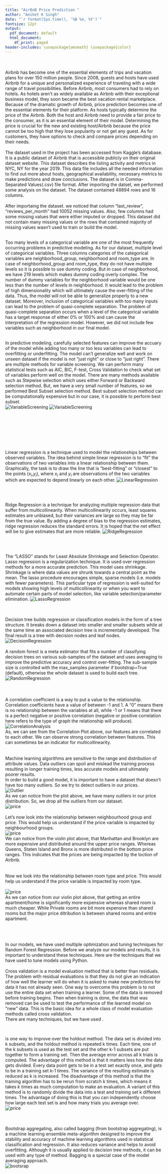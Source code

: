 ```yaml
---
title: "AirBnB Price Prediction "
author: "Aniket K Singh"
date: "`r format(Sys.time(), '%B %e, %Y')`"
fontsize: 12pt
output:
  pdf_document: default
  html_document:
    df_print: paged
header-includes: \usepackage{amsmath} \usepackage{color}
---
```



\
\begin{Large}
1. Introduction
\end{Large}
\
  Airbnb has become one of the essential elements of trips and vacation plans for over 150 million people. Since 2008, guests and hosts have used Airbnb for a unique and personalized experience of traveling with a wide range of travel possibilities. 
Before Airbnb, most consumers had to rely on hotels. As hotels aren't as widely available as Airbnb with their exceptional business model, they soon became the best vacation rental marketplace. \
Because of the dramatic growth of Airbnb, price prediction becomes one of the essential elements for their platform. As hosts typically determine the price of the Airbnb. Both the host and Airbnb need to provide a fair price to the consumer, as it is an essential element of their model. Determining the price is crucial for the new and existing host/Airbnb because the price cannot be too high that they lose popularity or not get any guest. As for customers, they have options to check and compare prices depending on their needs. 
\
\begin{Large}
2.	Data Preparation
\end{Large}
\
  The dataset used in the project has been accessed from Kaggle's database. It is a public dataset of Airbnb that is accessible publicly on their original dataset website. This dataset describes the listing activity and metrics in NYC, NY for the year 2019. This data file includes all the needed information to find out more about hosts, geographical availability, necessary metrics to make predictions and draw conclusions. The dataset is in Comma-Separated Values(.csv) file format. After importing the datset, we performed some analysis on the dataset. The dataset contained 48894 rows and 16 columns. 
\
\begin{Large}
2.1. Handling Missing Values
\end{Large}
\
  After importaing the dataset. we noticed that column "last_review", "reviews_per_month" had 10052 missing values. Also, few columns had some missing values that were either imputed or dropped. This dataset did not contain many missing values or the rows that contained majority of missing values wasn't used to train or build the model. 
\
\begin{Large}
2.2. Dealing with categorical inputs:
\end{Large}
\
  Too many levels of a categorical variable are one of the most frequently occurring problems in predictive modeling. As for our dataset, multiple level of categorical variables. Three columns categories of the categorical variables  are neighborhood_group, neighborhood and room_type are. In case of neighborhood_group and room_type, they do not have multiple levels so it is possible to use dummy coding. But in case of neighborhood, we have 219 levels which makes dummy coding overly complex. The number of dummy variables for the neighborhood variable would be one less than the number of levels in neighborhood. It would lead to the problem of high dimensionality which will ultimately cause the over-fitting of the data. Thus, the model will not be able to generalize properly to a new dataset. Moreover, inclusion of categorical variables with too many inputs can lead to the problem of quasi-complete separation. The problem of quasi-complete separation occurs when a level of the categorical variable has a target response of either 0% or 100% and can cause the interpretation of the regression model. However, we did not include few variables such as neighborhood in our final model. 
\

\begin{Large}
2.3. Variable screening: 
\end{Large}
\
  In predictive modeling, carefully selected features can improve the accuary of the model while adding too many or too less variables can lead to overfitting or underfitting. The model can't generalize well and work on unseen dataset if the model is not "just right" or close to "just right". There are multiple methods for variable screening. We can perform many statistical tests such as AIC, BIC, F-test, Cross Validation to check what set of variables perform well on the model. There are many methods available such as Stepwise selection which uses either Forward or Backward selection method. But, we have a very small number of features, so we performed Best Subset selection method. Best subset selection method can be computationally expensive but in our case, it is possible to perform best subset.  
![VariableScreening](~/AirBnbSeniorProject/images/variableBest.png)
![VariableScreening](~/AirBnbSeniorProject/images/plotAIC.png)
\

\

\begin{Large}
3. Models Used: 
\end{Large}
\
\
\
\
\begin{Large}
Linear Regression 
\end{Large}
  Linear regression is a technique used to model the relationships between observed variables. The idea behind simple linear regression is to "fit" the observations of two variables into a linear relationship between them. Graphically, the task is to draw the line that is "best-fitting" or "closest" to the points ($x_i$,$y_i$), where $x_i$ and $y_i$ are observations of the two variables which are expected to depend linearly on each other.
![LinearRegression](~/AirBnbSeniorProject/images/linear.png)

\
\begin{Large}
Ridge Regression 
\end{Large}
\
  Ridge Regression is a technique for analyzing multiple regression data that suffer from multicollinearity. When multicollinearity occurs, least squares estimates are unbiased, but their variances are large so they may be far from the true value. By adding a degree of bias to the regression estimates, ridge regression reduces the standard errors.
It is hoped that the net effect will be to give estimates that are more reliable.
![RidgeRegression](~/AirBnbSeniorProject/images/ridge.jpeg)

\
\begin{Large}
Lasso Regression 
\end{Large}
\
  The “LASSO” stands for Least Absolute Shrinkage and Selection Operator. Lasso regression is a regularization technique. It is used over regression methods for a more accurate prediction. This model uses shrinkage. Shrinkage is where data values are shrunk towards a central point as the mean. The lasso procedure encourages simple, sparse models (i.e. models with fewer parameters). This particular type of regression is well-suited for models showing high levels of multicollinearity or when you want to automate certain parts of model selection, like variable selection/parameter elimination.
![LassoRegression](~/AirBnbSeniorProject/images/lasso.png)

\
\begin{Large}
Decision Tree Regression 
\end{Large}
\
  Decision tree builds regression or classification models in the form of a tree structure. It breaks down a dataset into smaller and smaller subsets while at the same time an associated decision tree is incrementally developed. The final result is a tree with decision nodes and leaf nodes.  \cite{decisionTree}
\
![DecisionRegression](~/AirBnbSeniorProject/images/tree.png)
\
\begin{Large}
Random Forest Regression 
\end{Large}
\
A random forest is a meta estimator that fits a number of classifying decision trees on various sub-samples of the dataset and uses averaging to improve the predictive accuracy and control over-fitting. The sub-sample size is controlled with the max_samples parameter if bootstrap=True (default), otherwise the whole dataset is used to build each tree.
![RandomRegression](~/AirBnbSeniorProject/images/random.png)
\
\begin{Large}
3. Analysis
\end{Large}
\
\begin{Large}
3.1 Exploratory Data Analysis 
\end{Large}
\
\textbf{Correlation Analysis}
\
A correlation coefficient is a way to put a value to the relationship. Correlation coefficients have a value of between -1 and 1. A “0” means there is no relationship between the variables at all, while -1 or 1 means that there is a perfect negative or positive correlation (negative or positive correlation here refers to the type of graph the relationship will produce).
![CorrelationAnalysis](~/AirBnbSeniorProject/images/corr.png)
\
As, we can see from the Correlation Plot above, our features are correlated to each other. We can observe strong correlation between features. This can sometimes be an indicator for multicollinearity. 
\
\
\textbf{Price Analysis}
\
Machine learning algorithms are sensitive to the range and distribution of attribute values. Data outliers can spoil and mislead the training process resulting in longer training times, less accurate models and ultimately poorer results. \
In order to build a good model, it is important to have a dataset that doesn't have too many outliers. So we try to detect outliers in our prices. 
\
![Outlier](~/AirBnbSeniorProject/images/outPrice.png)
\
As we can notice from the plot above, we have many outliers in our price distribution. So, we drop all the outliers from our dataset. 
\
![price](~/AirBnbSeniorProject/images/Price.png)
\
\textbf{Neighbourhood Group vs Price Analysis}
\
Let's now look into the relationship between neighbourhood group and price. This would help us understand if the price variable is impacted by neighbourhood groups. 
\
![price](~/AirBnbSeniorProject/images/nhgPrice.png)
\
We can notice from the violin plot above, that Manhattan and Brooklyn are more expensive and distributed around the upper price ranges. Whereas Queens, Staten Island and Bronx is more distributed in the bottom price ranges. This indicates that the prices are being impacted by the loction of Airbnb.  
\
\textbf{Room Type vs Price Analysis}
\
Now we look into the relationship between room type and price. This would help us understand if the price variable is impacted by room type.  
\
![price](~/AirBnbSeniorProject/images/rmtype.png)
\
As we can notice from our violin plot above, that getting an entire apartment/home is significantly more expensive whereas shared room is much cheaper. While Private rooms are bit more expensive than shared rooms but the major price ditribution is between shared rooms and entire apartment. 
\
\
\
\begin{Large}
3.2 Model Optimization and Tuning Techniques 
\end{Large}
\
In our models, we have used multiple optimization and tuning techniques for Random Forest Regression. Before we analyze our models and results, it is important to understand these techniques. Here are the techniques that we have used to tune models using Python. 
\
\textbf{Cross Validation}
\
Cross validation is a model evaluation method that is better than residuals. The problem with residual evaluations is that they do not give an indication of how well the learner will do when it is asked to make new predictions for data it has not already seen. One way to overcome this problem is to not use the entire data set when training a learner. Some of the data is removed before training begins. Then when training is done, the data that was removed can be used to test the performance of the learned model on "new" data. This is the basic idea for a whole class of model evaluation methods called cross validation.
\
There are many \textbf{Cross Validation} techniques, but we have used \textbf{ K-fold Cross Validation}. \

\

\textbf{ K-fold Cross Validation} is one way to improve over the holdout method. The data set is divided into k subsets, and the holdout method is repeated k times. Each time, one of the k subsets is used as the test set and the other k-1 subsets are put together to form a training set. Then the average error across all k trials is computed. The advantage of this method is that it matters less how the data gets divided. Every data point gets to be in a test set exactly once, and gets to be in a training set k-1 times. The variance of the resulting estimate is reduced as k is increased. The disadvantage of this method is that the training algorithm has to be rerun from scratch k times, which means it takes k times as much computation to make an evaluation. A variant of this method is to randomly divide the data into a test and training set k different times. The advantage of doing this is that you can independently choose how large each test set is and how many trials you average over.
\
![price](~/AirBnbSeniorProject/images/cross.png)
\

\
\textbf{Bootstrap}
\
Bootstrap aggregating, also called bagging (from bootstrap aggregating), is a machine learning ensemble meta-algorithm designed to improve the stability and accuracy of machine learning algorithms used in statistical classification and regression. It also reduces variance and helps to avoid overfitting. Although it is usually applied to decision tree methods, it can be used with any type of method. Bagging is a special case of the model averaging approach.
\
![bootsrap](~/AirBnbSeniorProject/images/bootstrap.png)















\
\
\
\
\
\
\
\
\
\
\
\
\
\
\
\
\
\
\
\
\
\
\
\
\
\
\
\
\
\





Decision Tree Regression:
https://www.saedsayad.com/decision_tree_reg.htm#:~:text=Decision%20tree%20builds%20regression%20or,decision%20tree%20is%20incrementally%20developed.&text=The%20topmost%20decision%20node%20in,best%20predictor%20called%20root%20node.



Ridge Regression: 
https://ncss-wpengine.netdna-ssl.com/wp-content/themes/ncss/pdf/Procedures/NCSS/Ridge_Regression.pdf

Lasso Regression: 
https://www.mygreatlearning.com/blog/understanding-of-lasso-regression/

Linear Regression: 
https://brilliant.org/wiki/linear-regression/

Outlier 
https://datascience.foundation/sciencewhitepaper/knowing-all-about-outliers-in-machine-learning#:~:text=Machine%20learning%20algorithms%20are%20sensitive,models%20and%20ultimately%20poorer%20results.
Random Forest: 

Cross validation: 
https://www.cs.cmu.edu/~schneide/tut5/node42.html
